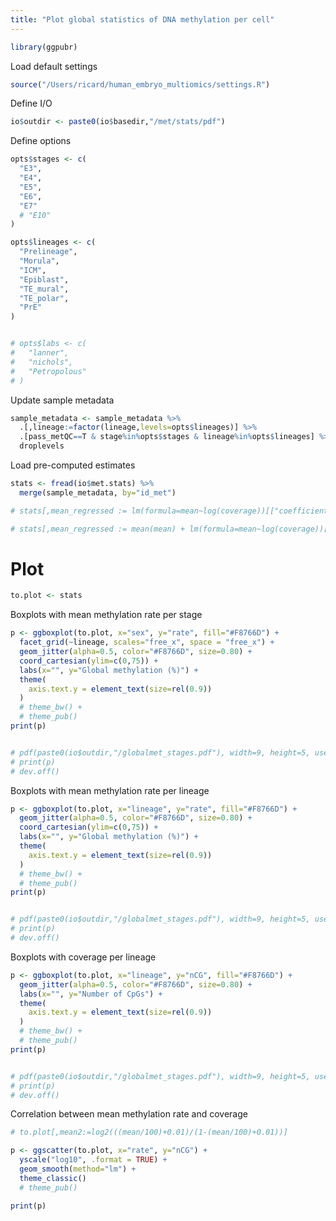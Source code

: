 ```yaml
---
title: "Plot global statistics of DNA methylation per cell"
---
```


```r
library(ggpubr)
```

Load default settings
```r
source("/Users/ricard/human_embryo_multiomics/settings.R")
```

Define I/O 
```r
io$outdir <- paste0(io$basedir,"/met/stats/pdf")
```

Define options
```r
opts$stages <- c(
  "E3", 
  "E4", 
  "E5",
  "E6",
  "E7"
  # "E10"
)

opts$lineages <- c(
  "Prelineage",
  "Morula",
  "ICM",
  "Epiblast",
  "TE_mural",
  "TE_polar",
  "PrE"
)


# opts$labs <- c(
#   "lanner", 
#   "nichols",
#   "Petropolous"
# )
```

Update sample metadata
```r
sample_metadata <- sample_metadata %>%
  .[,lineage:=factor(lineage,levels=opts$lineages)] %>%
  .[pass_metQC==T & stage%in%opts$stages & lineage%in%opts$lineages] %>%
  droplevels
```

Load pre-computed estimates
```r
stats <- fread(io$met.stats) %>% 
  merge(sample_metadata, by="id_met")
```

<!-- Regress out effect of library size -->
```r
# stats[,mean_regressed := lm(formula=mean~log(coverage))[["coefficients"]][1] + lm(formula=mean~log(coverage))[["residuals"]], by=c("stage_lineage")]

# stats[,mean_regressed := mean(mean) + lm(formula=mean~log(coverage))[["residuals"]], by=c("stage")]
```

# Plot

```r
to.plot <- stats
```

Boxplots with mean methylation rate per stage
```r
p <- ggboxplot(to.plot, x="sex", y="rate", fill="#F8766D") +
  facet_grid(~lineage, scales="free_x", space = "free_x") +
  geom_jitter(alpha=0.5, color="#F8766D", size=0.80) +
  coord_cartesian(ylim=c(0,75)) +
  labs(x="", y="Global methylation (%)") +
  theme(
    axis.text.y = element_text(size=rel(0.9))
  )
  # theme_bw() +
  # theme_pub()
print(p)


# pdf(paste0(io$outdir,"/globalmet_stages.pdf"), width=9, height=5, useDingbats = F)
# print(p)
# dev.off()
```

Boxplots with mean methylation rate per lineage
```r
p <- ggboxplot(to.plot, x="lineage", y="rate", fill="#F8766D") +
  geom_jitter(alpha=0.5, color="#F8766D", size=0.80) +
  coord_cartesian(ylim=c(0,75)) +
  labs(x="", y="Global methylation (%)") +
  theme(
    axis.text.y = element_text(size=rel(0.9))
  )
  # theme_bw() +
  # theme_pub()
print(p)


# pdf(paste0(io$outdir,"/globalmet_stages.pdf"), width=9, height=5, useDingbats = F)
# print(p)
# dev.off()
```

Boxplots with coverage per lineage
```r
p <- ggboxplot(to.plot, x="lineage", y="nCG", fill="#F8766D") +
  geom_jitter(alpha=0.5, color="#F8766D", size=0.80) +
  labs(x="", y="Number of CpGs") +
  theme(
    axis.text.y = element_text(size=rel(0.9))
  )
  # theme_bw() +
  # theme_pub()
print(p)


# pdf(paste0(io$outdir,"/globalmet_stages.pdf"), width=9, height=5, useDingbats = F)
# print(p)
# dev.off()
```

Correlation between mean methylation rate and coverage
```r
# to.plot[,mean2:=log2(((mean/100)+0.01)/(1-(mean/100)+0.01))]

p <- ggscatter(to.plot, x="rate", y="nCG") +
  yscale("log10", .format = TRUE) +
  geom_smooth(method="lm") +
  theme_classic()
  # theme_pub()

print(p)
```
